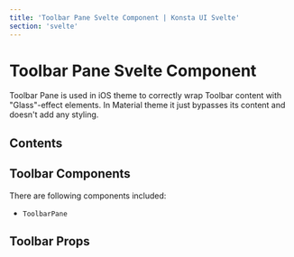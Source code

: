```yaml
---
title: 'Toolbar Pane Svelte Component | Konsta UI Svelte'
section: 'svelte'
---
```



# Toolbar Pane Svelte Component

Toolbar Pane is used in iOS theme to correctly wrap Toolbar content with "Glass"-effect elements. In Material theme it just bypasses its content and doesn't add any styling.

## Contents

## Toolbar Components

There are following components included:

- `ToolbarPane`

## Toolbar Props

<ToolbarPaneProps />
